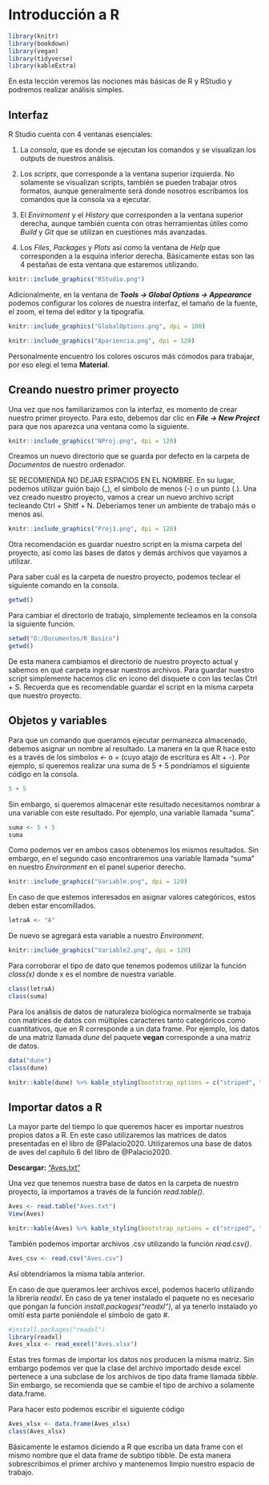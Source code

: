 # Introducción a R
```r
library(knitr)
library(bookdown)
library(vegan)
library(tidyverse)
library(kableExtra)
```

En esta lección veremos las nociones más básicas de R y RStudio y podremos realizar análisis simples.

## Interfaz
R Studio cuenta con 4 ventanas esenciales: 

1) La *consola*, que es donde se ejecutan los comandos y se visualizan los outputs de nuestros análisis.

2) Los *scripts*, que corresponde a la ventana superior izquierda. No solamente se visualizan scripts, también se pueden trabajar otros formatos, aunque generalmente será donde nosotros escribamos los comandos que la consola va a ejecutar.

3) El *Envirnoment* y el *History* que corresponden a la ventana superior derecha, aunque también cuenta con otras herramientas útiles como *Build* y *Git* que se utilizan en cuestiones más avanzadas.

4) Los *Files*, *Packages* y *Plots* así como la ventana de *Help* que corresponden a la esquina inferior derecha. Básicamente estas son las 4 pestañas de esta ventana que estaremos utilizando.
```r
knitr::include_graphics("RStudio.png")
```

Adicionalmente, en la ventana de ***Tools -> Global Options -> Appearance*** podemos configurar los colores de nuestra interfaz, el tamaño de la fuente, el zoom, el tema del editor y la tipografía.
```r
knitr::include_graphics("GlobalOptions.png", dpi = 100)
```

```r
knitr::include_graphics("Apariencia.png", dpi = 120)
```

Personalmente encuentro los colores oscuros más cómodos para trabajar, por eso elegí el tema **Material**.

## Creando nuestro primer proyecto
Una vez que nos familiarizamos con la interfaz, es momento de crear nuestro primer proyecto. Para esto, debemos dar clic en ***File -> New Project*** para que nos aparezca una ventana como la siguiente.
```r
knitr::include_graphics("NProj.png", dpi = 120)
```

Creamos un nuevo directorio que se guarda por defecto en la carpeta de *Documentos* de nuestro ordenador.

SE RECOMIENDA NO DEJAR ESPACIOS EN EL NOMBRE. En su lugar, podemos utilizar guión bajo (_), el símbolo de menos (-) o un punto (.).
Una vez creado nuestro proyecto, vamos a crear un nuevo archivo script tecleando Ctrl + Shitf + N. Deberíamos tener un ambiente de trabajo más o menos así.

```r
knitr::include_graphics("Proj1.png", dpi = 120)
```
Otra recomendación es guardar nuestro script en la misma carpeta del proyecto, así como las bases de datos y demás archivos que vayamos a utilizar.

Para saber cuál es la carpeta de nuestro proyecto, podemos teclear el siguiente comando en la consola.
```r
getwd()
```
Para cambiar el directorio de trabajo, simplemente tecleamos en la consola la siguiente función.
```r
setwd("O:/Documentos/R_Basico")
getwd()
```
De esta manera cambiamos el directorio de nuestro proyecto actual y sabemos en qué carpeta ingresar nuestros archivos. Para guardar nuestro script simplemente hacemos clic en icono del disquete o con las teclas Ctrl + S. Recuerda que es recomendable guardar el script en la misma carpeta que nuestro proyecto.

## Objetos y variables
Para que un comando que queramos ejecutar permanezca almacenado, debemos asignar un nombre al resultado. La manera en la que R hace esto es a través de los símbolos *<-* o *=* (cuyo atajo de escritura es Alt + -). Por ejemplo, si queremos realizar una suma de 5 + 5 pondríamos el siguiente código en la consola.
```r
5 + 5
```

Sin embargo, si queremos almacenar este resultado necesitamos nombrar a una variable con este resultado. Por ejemplo, una variable llamada "suma".
```r
suma <- 5 + 5
suma
```

Como podemos ver en ambos casos obtenemos los mismos resultados. Sin embargo, en el segundo caso encontraremos una variable llamada "suma" en nuestro *Environment* en el panel superior derecho.
```r
knitr::include_graphics("Variable.png", dpi = 120)
```

En caso de que estemos interesados en asignar valores categóricos, estos deben estar encomillados.
```r
letraA <- "A"
```

De nuevo se agregará esta variable a nuestro *Environment*.
```r
knitr::include_graphics("Variable2.png", dpi = 120)
```

Para corroborar el tipo de dato que tenemos podemos utilizar la función *class(x)* donde x es el nombre de nuestra variable.
```r
class(letraA)
class(suma)
```

Para los análisis de datos de naturaleza biológica normalmente se trabaja con matrices de datos con múltiples caracteres tanto categóricos como cuantitativos, que en R corresponde a un data frame. Por ejemplo, los datos de una matriz llamada *dune* del paquete **vegan** corresponde a una matriz de datos.
```r
data("dune")
class(dune)
```
```r
knitr::kable(dune) %>% kable_styling(bootstrap_options = c("striped", "bordered", "hover", "condensed"), full_width = TRUE) %>% scroll_box(width = "910px")
```

## Importar datos a R
La mayor parte del tiempo lo que queremos hacer es importar nuestros propios datos a R. En este caso utilizaremos las matrices de datos presentadas en el libro de @Palacio2020. Utilizaremos una base de datos de aves del capítulo 6 del libro de @Palacio2020.

**Descargar:** ["Aves.txt"](https://fundacionazara.org.ar/img/libros/analisis-multivariado-para-datos-biologicos/Aves.txt)

Una vez que tenemos nuestra base de datos en la carpeta de nuestro proyecto, la importamos a través de la función *read.table()*.
```r
Aves <- read.table("Aves.txt")
View(Aves)
```

```r
knitr::kable(Aves) %>% kable_styling(bootstrap_options = c("striped", "bordered", "hover", "condensed"), full_width = TRUE) %>% scroll_box(width = "910px")
```

También podemos importar archivos .csv utilizando la función *read.csv()*.
```r
Aves_csv <- read.csv("Aves.csv")
```

Así obtendríamos la misma tabla anterior.

En caso de que queramos leer archivos excel, podemos hacerlo utilizando la librería *readxl*. En caso de ya tener instalado el paquete no es necesario que pongan la función *install.packages("readxl")*, al ya tenerlo instalado yo omití esta parte poniéndole el símbolo de gato #.
```r
#install.packages("readxl")
library(readxl)
Aves_xlsx <- read_excel("Aves.xlsx")
```

Estas tres formas de importar los datos nos producen la misma matriz. Sin embargo podemos ver que la clase del archivo importado desde excel pertenece a una subclase de los archivos de tipo data frame llamada *tibble*. Sin embargo, se recomienda que se cambie el tipo de archivo a solamente data.frame.

Para hacer esto podemos escribir el siguiente código
```r
Aves_xlsx <- data.frame(Aves_xlsx)
class(Aves_xlsx)
```

Básicamente le estamos diciendo a R que escriba un data frame con el mismo nombre que el data frame de subtipo tibble. De esta manera sobrescribimos el primer archivo y mantenemos limpio nuestro espacio de trabajo.